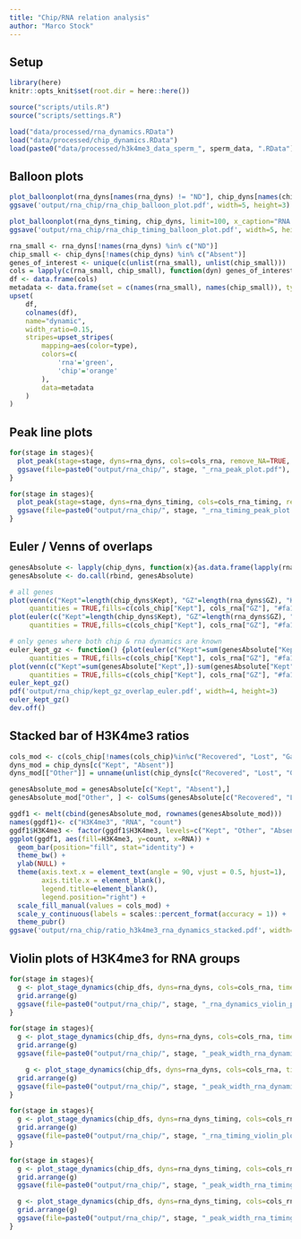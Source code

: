 ```yaml
---
title: "Chip/RNA relation analysis"
author: "Marco Stock"
---
```


## Setup
```r
library(here)
knitr::opts_knit$set(root.dir = here::here())
```
```r
source("scripts/utils.R")
source("scripts/settings.R")
```
```r
load("data/processed/rna_dynamics.RData")
load("data/processed/chip_dynamics.RData")
load(paste0("data/processed/h3k4me3_data_sperm_", sperm_data, ".RData"))
```

## Balloon plots
```r
plot_balloonplot(rna_dyns[names(rna_dyns) != "ND"], chip_dyns[names(chip_dyns) != "Absent"], limit=50, x_caption="RNA expression", y_caption="H3K4me3")
ggsave('output/rna_chip/rna_chip_balloon_plot.pdf', width=5, height=3)
```
```r
plot_balloonplot(rna_dyns_timing, chip_dyns, limit=100, x_caption="RNA expression", y_caption="H3K4me3", remove_dyns=c("NonZygotic", "Absent"))
ggsave('output/rna_chip/rna_chip_timing_balloon_plot.pdf', width=5, height=3)
```

```r
rna_small <- rna_dyns[!names(rna_dyns) %in% c("ND")]
chip_small <- chip_dyns[!names(chip_dyns) %in% c("Absent")]
genes_of_interest <- unique(c(unlist(rna_small), unlist(chip_small)))
cols = lapply(c(rna_small, chip_small), function(dyn) genes_of_interest %in% dyn)
df <- data.frame(cols)
metadata <- data.frame(set = c(names(rna_small), names(chip_small)), type = c(rep("rna", length(rna_small)), rep("chip", length(chip_small))))
upset(
    df,
    colnames(df),
    name="dynamic",
    width_ratio=0.15,
    stripes=upset_stripes(
        mapping=aes(color=type),
        colors=c(
            'rna'='green',
            'chip'='orange'
        ),
        data=metadata
    )
)
```

## Peak line plots
```r
for(stage in stages){
  plot_peak(stage=stage, dyns=rna_dyns, cols=cols_rna, remove_NA=TRUE, onlypeaks=FALSE)
  ggsave(file=paste0("output/rna_chip/", stage, "_rna_peak_plot.pdf"), width = 5, height = 4)
}
```
```r
for(stage in stages){
  plot_peak(stage=stage, dyns=rna_dyns_timing, cols=cols_rna_timing, remove_NA=TRUE, onlypeaks=FALSE)
  ggsave(file=paste0("output/rna_chip/", stage, "_rna_timing_peak_plot.pdf"), width = 5, height = 3)
}
```

## Euler / Venns of overlaps
```r
genesAbsolute <- lapply(chip_dyns, function(x){as.data.frame(lapply(rna_dyns, function(y){length(intersect(x, y))}))})
genesAbsolute <- do.call(rbind, genesAbsolute)

# all genes
plot(venn(c("Kept"=length(chip_dyns$Kept), "GZ"=length(rna_dyns$GZ), "Kept&GZ"=length(intersect(chip_dyns$Kept, rna_dyns$GZ)))),
     quantities = TRUE,fills=c(cols_chip["Kept"], cols_rna["GZ"], "#fa193b"))
plot(euler(c("Kept"=length(chip_dyns$Kept), "GZ"=length(rna_dyns$GZ), "Kept&GZ"=length(intersect(chip_dyns$Kept, rna_dyns$GZ)))),
     quantities = TRUE,fills=c(cols_chip["Kept"], cols_rna["GZ"], "#fa193b"))

# only genes where both chip & rna dynamics are known
euler_kept_gz <- function() {plot(euler(c("Kept"=sum(genesAbsolute["Kept",])-sum(genesAbsolute["Kept","GZ"]), "GZ"=sum(genesAbsolute[,"GZ"])-sum(genesAbsolute["Kept","GZ"]) , "Kept&GZ"=sum(genesAbsolute["Kept","GZ"]))),
     quantities = TRUE,fills=c(cols_chip["Kept"], cols_rna["GZ"], "#fa193b"))}
plot(venn(c("Kept"=sum(genesAbsolute["Kept",])-sum(genesAbsolute["Kept","GZ"]), "GZ"=sum(genesAbsolute[,"GZ"])-sum(genesAbsolute["Kept","GZ"]) , "Kept&GZ"=sum(genesAbsolute["Kept","GZ"]))),
     quantities = TRUE,fills=c(cols_chip["Kept"], cols_rna["GZ"], "#fa193b"))
euler_kept_gz()
pdf('output/rna_chip/kept_gz_overlap_euler.pdf', width=4, height=3)
euler_kept_gz()
dev.off()
```

## Stacked bar of H3K4me3 ratios
```r
cols_mod <- c(cols_chip[!names(cols_chip)%in%c("Recovered", "Lost", "Gained")], "Other"="darkgrey")
dyns_mod = chip_dyns[c("Kept", "Absent")]
dyns_mod[["Other"]] = unname(unlist(chip_dyns[c("Recovered", "Lost", "Gained")]))

genesAbsolute_mod = genesAbsolute[c("Kept", "Absent"),]
genesAbsolute_mod["Other", ] <- colSums(genesAbsolute[c("Recovered", "Lost", "Gained"),])

ggdf1 <- melt(cbind(genesAbsolute_mod, rownames(genesAbsolute_mod)))
names(ggdf1)<- c("H3K4me3", "RNA", "count")
ggdf1$H3K4me3 <- factor(ggdf1$H3K4me3, levels=c("Kept", "Other", "Absent"))
ggplot(ggdf1, aes(fill=H3K4me3, y=count, x=RNA)) + 
  geom_bar(position="fill", stat="identity") + 
  theme_bw() + 
  ylab(NULL) + 
  theme(axis.text.x = element_text(angle = 90, vjust = 0.5, hjust=1), 
        axis.title.x = element_blank(), 
        legend.title=element_blank(), 
        legend.position="right") + 
  scale_fill_manual(values = cols_mod) + 
  scale_y_continuous(labels = scales::percent_format(accuracy = 1)) +
  theme_pubr()
ggsave('output/rna_chip/ratio_h3k4me3_rna_dynamics_stacked.pdf', width=5, height=3)
```

## Violin plots of H3K4me3 for RNA groups
```r
for(stage in stages){
  g <- plot_stage_dynamics(chip_dfs, dyns=rna_dyns, cols=cols_rna, timepoint=stage, type="promoter.mean", plot = "violin")
  grid.arrange(g)
  ggsave(file=paste0("output/rna_chip/", stage, "_rna_dynamics_violin_plot.pdf"), g, width = 5, height = 4)
}
```
```r
for(stage in stages){
  g <- plot_stage_dynamics(chip_dfs, dyns=rna_dyns, cols=cols_rna, timepoint=stage, type="peak.width", plot = "violin")
  grid.arrange(g)
  ggsave(file=paste0("output/rna_chip/", stage, "_peak_width_rna_dynamics_violin_plot.pdf"), g, width = 5, height = 4)

    g <- plot_stage_dynamics(chip_dfs, dyns=rna_dyns, cols=cols_rna, timepoint=stage, type="peak.width", plot = "ecdf")
  grid.arrange(g)
  ggsave(file=paste0("output/rna_chip/", stage, "_peak_width_rna_dynamics_ecdf_plot.pdf"), g, width = 5, height = 4)
}
```
```r
for(stage in stages){
  g <- plot_stage_dynamics(chip_dfs, dyns=rna_dyns_timing, cols=cols_rna_timing, timepoint=stage, type="promoter.mean", plot = "violin")
  grid.arrange(g)
  ggsave(file=paste0("output/rna_chip/", stage, "_rna_timing_violin_plot.pdf"), g, width = 5, height = 4)
}
```
```r
for(stage in stages){
  g <- plot_stage_dynamics(chip_dfs, dyns=rna_dyns_timing, cols=cols_rna_timing, timepoint=stage, type="peak.width", plot="violin")
  grid.arrange(g)
  ggsave(file=paste0("output/rna_chip/", stage, "_peak_width_rna_timing_violin_plot.pdf"), g, width = 5, height = 4)

  g <- plot_stage_dynamics(chip_dfs, dyns=rna_dyns_timing, cols=cols_rna_timing, timepoint=stage, type="peak.width", plot="ecdf")
  grid.arrange(g)
  ggsave(file=paste0("output/rna_chip/", stage, "_peak_width_rna_timing_ecdf_plot.pdf"), g, width = 5, height = 4)
}
```







